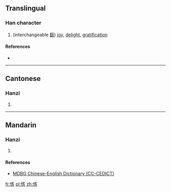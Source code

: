 ==Translingual==

===Han character===
{{Han char|rn=9|rad=人|as=11|sn=13|four=|canj=OBYR|ids=⿰亻⿱⿻夕丶言}}

# (interchangeable [[繇]]) [[joy]], [[delight]], [[gratification]]

====References====
* {{Han ref|kx=0114.290|hdz=10213.050|uh=347E|ud=13438}}

----

==Cantonese==

===Hanzi===
{{yue-hanzi|jyut=[[ziu4]]|y=jiu4}}

# {{defn|lang=yue|sort=人11}}

----

==Mandarin==

===Hanzi===
{{cmn-hanzi|pin=[[yáo]] ([[yao2]]), [[xiáo]] ([[xiao2]])|wg=yao<sup>2</sup>, hsiao<sup>2</sup>}}

# {{defn|lang=cmn|sort=人11}}

====References====
*[http://www.mdbg.net/chindict/chindict.php?page=worddict&wdrst=1&wdqb=%E3%91%BE MDBG Chinese-English Dictionary (CC-CEDICT)]

[[fr:㑾]]
[[pl:㑾]]
[[zh:㑾]]
